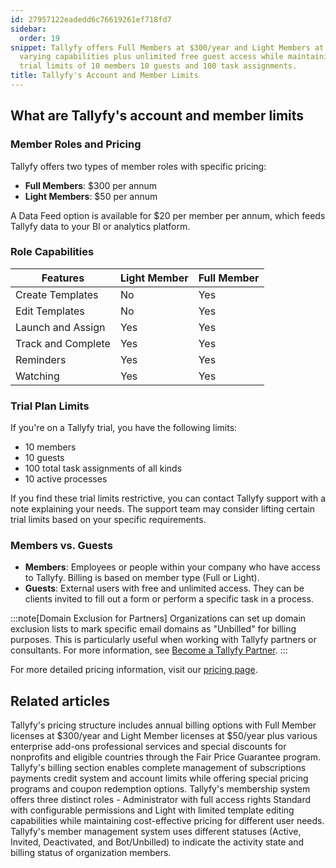 ```yaml
---
id: 27957122eadedd6c76619261ef718fd7
sidebar:
  order: 19
snippet: Tallyfy offers Full Members at $300/year and Light Members at $50/year with
  varying capabilities plus unlimited free guest access while maintaining specific
  trial limits of 10 members 10 guests and 100 task assignments.
title: Tallyfy's Account and Member Limits
---
```


## What are Tallyfy's account and member limits

### Member Roles and Pricing

Tallyfy offers two types of member roles with specific pricing:

- **Full Members**: $300 per annum
- **Light Members**: $50 per annum

A Data Feed option is available for $20 per member per annum, which feeds Tallyfy data to your BI or analytics platform.

### Role Capabilities

| Features           | Light Member | Full Member |
| ------------------ | ------------ | ----------- |
| Create Templates   | No           | Yes         |
| Edit Templates     | No           | Yes         |
| Launch and Assign  | Yes          | Yes         |
| Track and Complete | Yes          | Yes         |
| Reminders          | Yes          | Yes         |
| Watching           | Yes          | Yes         |

### Trial Plan Limits

If you're on a Tallyfy trial, you have the following limits:

- 10 members
- 10 guests
- 100 total task assignments of all kinds
- 10 active processes

If you find these trial limits restrictive, you can contact Tallyfy support with a note explaining your needs. The support team may consider lifting certain trial limits based on your specific requirements.

### Members vs. Guests

- **Members**: Employees or people within your company who have access to Tallyfy. Billing is based on member type (Full or Light).
- **Guests**: External users with free and unlimited access. They can be clients invited to fill out a form or perform a specific task in a process.

:::note[Domain Exclusion for Partners]
Organizations can set up domain exclusion lists to mark specific email domains as "Unbilled" for billing purposes. This is particularly useful when working with Tallyfy partners or consultants. For more information, see [Become a Tallyfy Partner](/products/pro/miscellaneous/how-can-i-become-a-tallyfy-partner/).
:::

For more detailed pricing information, visit our [pricing page](https://tallyfy.com/pricing/).


## Related articles
<CardGrid>
<LinkTitleCard header="<b>Pro > Pricing</b>" href="/products/pro/pricing/" > Tallyfy's pricing structure includes annual billing options with Full Member licenses at $300/year and Light Member licenses at $50/year plus various enterprise add-ons professional services and special discounts for nonprofits and eligible countries through the Fair Price Guarantee program. </LinkTitleCard>
<LinkTitleCard header="<b>Settings > Billing</b>" href="/products/pro/settings/billing/" > Tallyfy's billing section enables complete management of subscriptions payments credit system and account limits while offering special pricing programs and coupon redemption options. </LinkTitleCard>
<LinkTitleCard header="<b>Documenting > Members</b>" href="/products/pro/documenting/members/" > Tallyfy's membership system offers three distinct roles - Administrator with full access rights Standard with configurable permissions and Light with limited template editing capabilities while maintaining cost-effective pricing for different user needs. </LinkTitleCard>
<LinkTitleCard header="<b>Org Settings > Understanding Member Statuses</b>" href="/products/pro/settings/org-settings/understanding-member-statuses/" > Tallyfy's member management system uses different statuses (Active, Invited, Deactivated, and Bot/Unbilled) to indicate the activity state and billing status of organization members. </LinkTitleCard>
</CardGrid>